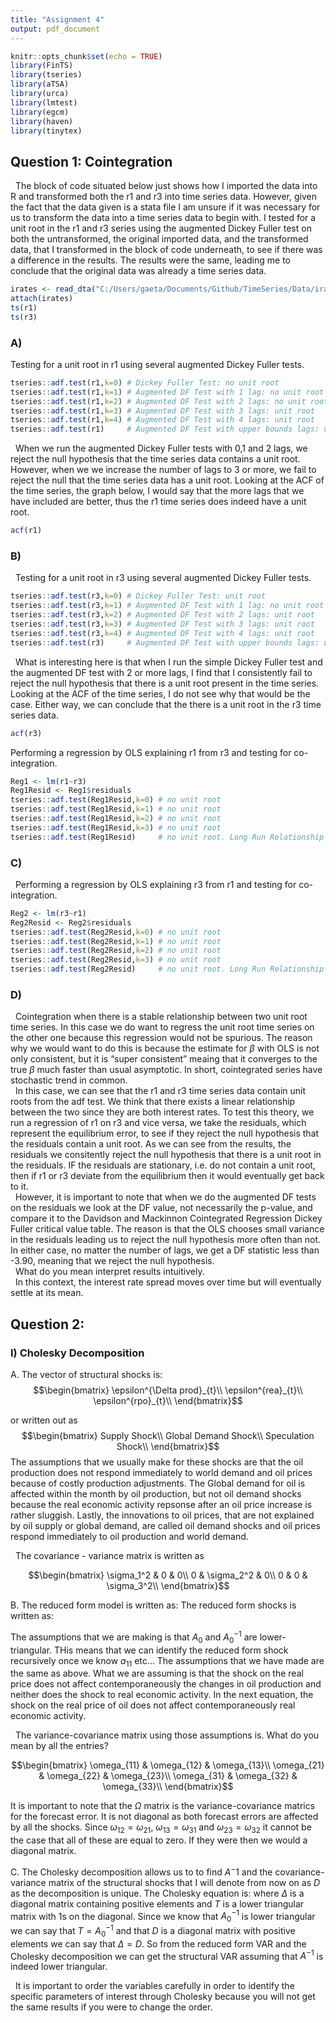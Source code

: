 ```yaml
---
title: "Assignment 4"
output: pdf_document
---
```


```r
knitr::opts_chunk$set(echo = TRUE)
library(FinTS)
library(tseries)
library(aTSA)
library(urca)
library(lmtest)
library(egcm)
library(haven)
library(tinytex)
```

## Question 1: Cointegration 

|   The block of code situated below just shows how I imported the data into R and transformed both the r1 and r3 into time series data. However, given the fact that the data given is a stata file I am unsure if it was necessary for us to transform the data into a time series data to begin with. I tested for a unit root in the r1 and r3 series using the augmented Dickey Fuller test on both the untransformed, the original imported data, and the transformed data, that I transformed in the block of code underneath, to see if there was a difference in the results. The results were the same, leading me to conclude that the original data was already a time series data.   

```r

irates <- read_dta("C:/Users/gaeta/Documents/Github/TimeSeries/Data/irates.dta")
attach(irates)
ts(r1)
ts(r3)
```

### A) 
Testing for a unit root in r1 using several augmented Dickey Fuller tests.
```r
tseries::adf.test(r1,k=0) # Dickey Fuller Test: no unit root
tseries::adf.test(r1,k=1) # Augmented DF Test with 1 lag: no unit root
tseries::adf.test(r1,k=2) # Augmented DF Test with 2 lags: no unit root
tseries::adf.test(r1,k=3) # Augmented DF Test with 3 lags: unit root
tseries::adf.test(r1,k=4) # Augmented DF Test with 4 lags: unit root
tseries::adf.test(r1)     # Augmented DF Test with upper bounds lags: unit root
```

|   When we run the augmented Dickey Fuller tests with 0,1 and 2 lags, we reject the null hypothesis that the time series data contains a unit root. However, when we we increase the number of lags to 3 or more, we fail to reject the null that the time series data has a unit root. Looking at the ACF of the time series, the graph below, I would say that the more lags that we have included are better, thus the r1 time series does indeed have a unit root.  


```r
acf(r1)
```

### B)
|   Testing for a unit root in r3 using several augmented Dickey Fuller tests.
```r
tseries::adf.test(r3,k=0) # Dickey Fuller Test: unit root
tseries::adf.test(r3,k=1) # Augmented DF Test with 1 lag: no unit root
tseries::adf.test(r3,k=2) # Augmented DF Test with 2 lags: unit root
tseries::adf.test(r3,k=3) # Augmented DF Test with 3 lags: unit root
tseries::adf.test(r3,k=4) # Augmented DF Test with 4 lags: unit root
tseries::adf.test(r3)     # Augmented DF Test with upper bounds lags: unit root
```

|   What is interesting here is that when I run the simple Dickey Fuller test and the augmented DF test with 2 or more lags, I find that I consistently fail to reject the null hypothesis that there is a unit root present in the time series. Looking at the ACF of the time series, I do not see why that would be the case. Either way, we can conclude that the there is a unit root in the r3 time series data.     


```r
acf(r3)
```

Performing a regression by OLS explaining r1 from r3 and testing for co-integration.

```r
Reg1 <- lm(r1~r3)
Reg1Resid <- Reg1$residuals
tseries::adf.test(Reg1Resid,k=0) # no unit root
tseries::adf.test(Reg1Resid,k=1) # no unit root
tseries::adf.test(Reg1Resid,k=2) # no unit root
tseries::adf.test(Reg1Resid,k=3) # no unit root
tseries::adf.test(Reg1Resid)     # no unit root. Long Run Relationship between r3 and r1. 
```


### C)

|   Performing a regression by OLS explaining r3 from r1 and testing for co-integration.
```r
Reg2 <- lm(r3~r1)
Reg2Resid <- Reg2$residuals
tseries::adf.test(Reg2Resid,k=0) # no unit root
tseries::adf.test(Reg2Resid,k=1) # no unit root
tseries::adf.test(Reg2Resid,k=2) # no unit root
tseries::adf.test(Reg2Resid,k=3) # no unit root
tseries::adf.test(Reg2Resid)     # no unit root. Long Run Relationship between r3 and r1. 
```

### D)
|   Cointegration when there is a stable relationship between two unit root time series. In this case we do want to regress the unit root time series on the other one because this regression would not be spurious. The reason why we would want to do this is because the estimate for $\beta$ with OLS is not only consistent, but it is "super consistent" meaing that it converges to the true $\beta$ much faster than usual asymptotic. In short, cointegrated series have stochastic trend in common.
  
|   In this case, we can see that the r1 and r3 time series data contain unit roots from the adf test. We think that there exists a linear relationship between the two since they are both interest rates. To test this theory, we run a regression of r1 on r3 and vice versa, we take the residuals, which represent the equilibrium error, to see if they reject the null hypothesis that the residuals contain a unit root. As we can see from the results, the residuals we consitently reject the null hypothesis that there is a unit root in the residuals. IF the residuals are stationary, i.e. do not contain a unit root, then if r1 or r3 deviate from the equilibrium then it would eventually get back to it.   

|   However, it is important to note that when we do the augmented DF tests on the residuals we look at the DF value, not necessarily the p-value, and compare it to the Davidson and Mackinnon Cointegrated Regression Dickey Fuller critical value table. The reason is that the OLS chooses small variance in the residuals leading us to reject the null hypothesis more often than not. In either case, no matter the number of lags, we get a DF statistic less than -3.90, meaning that we reject the null hypothesis. 

|   What do you mean interpret results intuitively. 
  
|   In this context, the interest rate spread moves over time but will eventually settle at its mean. 


## Question 2: 

### I) Cholesky Decomposition

  A. The vector of structural shocks is: 
  $$\begin{bmatrix}
  \epsilon^{\Delta prod}_{t}\\
  \epsilon^{rea}_{t}\\
  \epsilon^{rpo}_{t}\\
  \end{bmatrix}$$
  
  or written out as 
  $$\begin{bmatrix}
  Supply Shock\\
  Global Demand Shock\\
  Speculation Shock\\
  \end{bmatrix}$$
  The assumptions that we usually make for these shocks are that the oil production does not respond immediately to world demand and oil prices because of costly production adjustments. The Global demand for oil is affected within the month by oil production, but not oil demand shocks because the real economic activity repsonse after an oil price increase is rather sluggish. Lastly, the innovations to oil prices, that are not explained by oil supply or global demand, are called oil demand shocks and oil prices respond immediately to oil production and world demand. 
  
|   The covariance - variance matrix is written as 
$$\begin{bmatrix}
  \sigma_1^2 & 0 & 0\\
  0 & \sigma_2^2 & 0\\
  0 & 0 & \sigma_3^2\\
  \end{bmatrix}$$
  
  B. The reduced form model is written as:
  \begin{align}
  z_t=A_0^{-1}\alpha+\sum^{24}_{i=1}A_0^{-1}A_iz_{t-i}+A_0^{-1}\epsilon_t
  \end{align}
  The reduced form shocks is written as:
  \begin{align}
  A_0^{-1}\epsilon_t &= e_t \\
  &= \begin{bmatrix}
   e^{\Delta prod}_{t}\\
  e^{rea}_{t}\\
  e^{rpo}_{t}\\
  \end{bmatrix} \\
  &= \begin{bmatrix}
  1 & 0 & 0\\
  a_{21} & 1 & 0\\
  a_{31} & a_{32} & 1\\
  \end{bmatrix}
  \begin{bmatrix}
  \epsilon^{\Delta prod}_{t}\\
  \epsilon^{rea}_{t}\\
  \epsilon^{rpo}_{t}\\
  \end{bmatrix}
  \end{align}
  
  The assumptions that we are making is that $A_0$ and $A_0^{-1}$ are lower-triangular. THis means that we can identify the reduced form shock recursively once we know $a_{11}$ etc... The assumptions that we have made are the same as above. What we are assuming is that the shock on the real price does not affect contemporaneously the changes in oil production and neither does the shock to real economic activity. In the next equation, the shock on the real price of oil does not affect contemporaneously real economic activity. 
  
|   The variance-covariance matrix using those assumptions is. What do you mean by all the entries?
$$\begin{bmatrix}
  \omega_{11} & \omega_{12} & \omega_{13}\\
  \omega_{21} & \omega_{22} & \omega_{23}\\
  \omega_{31} & \omega_{32} & \omega_{33}\\
  \end{bmatrix}$$
  
  It is important to note that the $\Omega$ matrix is the variance-covariance matrics for the forecast error. It is not diagonal as both forecast errors are affected by all the shocks. Since $\omega_{12}=\omega_{21}$, $\omega_{13}=\omega_{31}$ and $\omega_{23}=\omega_{32}$ it cannot be the case that all of these are equal to zero. If they were then we would a diagonal matrix.
  
  C. The Cholesky decomposition allows us to to find $A^-1$ and the covariance-variance matrix of the structural shocks that I will denote from now on as $D$ as the decomposition is unique. The Cholesky equation is:
  \begin{align}
  \Omega &=T \Delta T'
  \end{align}
 where $\Delta$ is a diagonal matrix containing positive elements and $T$ is a lower triangular matrix with 1s on the diagonal. 
 Since we know that $A^{-1}_0$ is lower triangular we can say that $T=A^{-1}_0$ and that $D$ is a diagonal matrix with positive elements we can say that $\Delta = D$. So from the reduced form VAR and the Cholesky decomposition we can get the structural VAR assuming that $A^{-1}$ is indeed lower triangular. 

|   It is important to order the variables carefully in order to identify the specific parameters of interest through Cholesky because you will not get the same results if you were to change the order. 
  
  